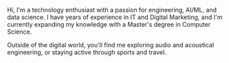 Hi, I'm a technology enthusiast with a passion for engineering, AI/ML, and data science. I have years of experience in IT and Digital Marketing, and I'm currently expanding my knowledge with a Master's degree in Computer Science. 

Outside of the digital world, you'll find me exploring audio and acoustical engineering, or staying active through sports and travel.